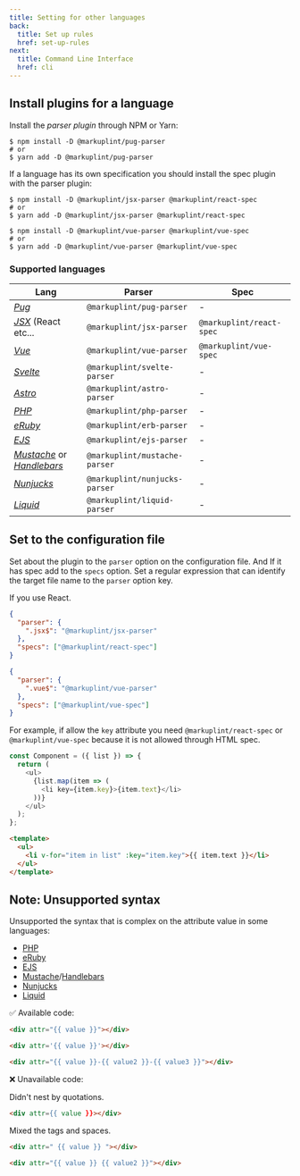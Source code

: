 ```yaml
---
title: Setting for other languages
back:
  title: Set up rules
  href: set-up-rules
next:
  title: Command Line Interface
  href: cli
---
```


## Install plugins for a language

Install the _parser plugin_ through NPM or Yarn:

```
$ npm install -D @markuplint/pug-parser
# or
$ yarn add -D @markuplint/pug-parser
```

If a language has its own specification you should install the spec plugin with the parser plugin:

```
$ npm install -D @markuplint/jsx-parser @markuplint/react-spec
# or
$ yarn add -D @markuplint/jsx-parser @markuplint/react-spec
```

```
$ npm install -D @markuplint/vue-parser @markuplint/vue-spec
# or
$ yarn add -D @markuplint/vue-parser @markuplint/vue-spec
```

### Supported languages

| Lang                                                                                   | Parser                        | Spec                     |
| -------------------------------------------------------------------------------------- | ----------------------------- | ------------------------ |
| [_Pug_](https://pugjs.org/)                                                            | `@markuplint/pug-parser`      | -                        |
| [_JSX_](https://reactjs.org/docs/introducing-jsx.html) (React etc...                   | `@markuplint/jsx-parser`      | `@markuplint/react-spec` |
| [_Vue_](https://vuejs.org/)                                                            | `@markuplint/vue-parser`      | `@markuplint/vue-spec`   |
| [_Svelte_](https://svelte.dev/)                                                        | `@markuplint/svelte-parser`   | -                        |
| [_Astro_](https://astro.build/)                                                        | `@markuplint/astro-parser`    | -                        |
| [_PHP_](https://www.php.net/)                                                          | `@markuplint/php-parser`      | -                        |
| [_eRuby_](https://docs.ruby-lang.org/ja/latest/class/ERB.html)                         | `@markuplint/erb-parser`      | -                        |
| [_EJS_](https://ejs.co/)                                                               | `@markuplint/ejs-parser`      | -                        |
| [_Mustache_](https://mustache.github.io/) or [_Handlebars_](https://handlebarsjs.com/) | `@markuplint/mustache-parser` | -                        |
| [_Nunjucks_](https://mozilla.github.io/nunjucks/)                                      | `@markuplint/nunjucks-parser` | -                        |
| [_Liquid_](https://liquidjs.com/)                                                      | `@markuplint/liquid-parser`   | -                        |

## Set to the configuration file

Set about the plugin to the `parser` option on the configuration file.
And If it has spec add to the `specs` option.
Set a regular expression that can identify the target file name to the `parser` option key.

If you use React.

```json
{
  "parser": {
    ".jsx$": "@markuplint/jsx-parser"
  },
  "specs": ["@markuplint/react-spec"]
}
```

```json
{
  "parser": {
    ".vue$": "@markuplint/vue-parser"
  },
  "specs": ["@markuplint/vue-spec"]
}
```

For example, if allow the `key` attribute you need `@markuplint/react-spec` or `@markuplint/vue-spec` because it is not allowed through HTML spec.

```js
const Component = ({ list }) => {
  return (
    <ul>
      {list.map(item => (
        <li key={item.key}>{item.text}</li>
      ))}
    </ul>
  );
};
```

```html
<template>
  <ul>
    <li v-for="item in list" :key="item.key">{{ item.text }}</li>
  </ul>
</template>
```

## Note: Unsupported syntax

Unsupported the syntax that is complex on the attribute value in some languages:

- [PHP](https://www.php.net/)
- [eRuby](https://docs.ruby-lang.org/ja/latest/class/ERB.html)
- [EJS](https://ejs.co/)
- [Mustache](https://mustache.github.io/)/[Handlebars](https://handlebarsjs.com/)
- [Nunjucks](https://mozilla.github.io/nunjucks/)
- [Liquid](https://liquidjs.com/)

✅ Available code:

```html
<div attr="{{ value }}"></div>
```

<!-- prettier-ignore-start -->
```html
<div attr='{{ value }}'></div>
```
<!-- prettier-ignore-end -->

```html
<div attr="{{ value }}-{{ value2 }}-{{ value3 }}"></div>
```

❌ Unavailable code:

Didn't nest by quotations.

<!-- prettier-ignore-start -->
```html
<div attr={{ value }}></div>
```
<!-- prettier-ignore-end -->

Mixed the tags and spaces.

```html
<div attr=" {{ value }} "></div>
```

```html
<div attr="{{ value }} {{ value2 }}"></div>
```
